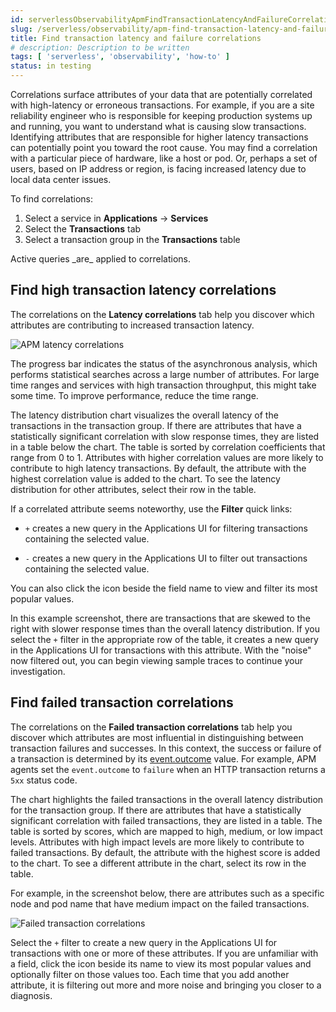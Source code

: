 ```yaml
---
id: serverlessObservabilityApmFindTransactionLatencyAndFailureCorrelations
slug: /serverless/observability/apm-find-transaction-latency-and-failure-correlations
title: Find transaction latency and failure correlations
# description: Description to be written
tags: [ 'serverless', 'observability', 'how-to' ]
status: in testing
---
```


<p><DocBadge template="technical preview" /></p>

Correlations surface attributes of your data that are potentially correlated
with high-latency or erroneous transactions. For example, if you are a site
reliability engineer who is responsible for keeping production systems up and
running, you want to understand what is causing slow transactions. Identifying
attributes that are responsible for higher latency transactions can potentially
point you toward the root cause. You may find a correlation with a particular
piece of hardware, like a host or pod. Or, perhaps a set of users, based on IP
address or region, is facing increased latency due to local data center issues.

To find correlations:

1. Select a service in **Applications** -> **Services**
1. Select the **Transactions** tab
1. Select a transaction group in the **Transactions** table

<DocCallOut title="Note">
Active queries _are_ applied to correlations.
</DocCallOut>

## Find high transaction latency correlations

The correlations on the **Latency correlations** tab help you discover which
attributes are contributing to increased transaction latency.

![APM latency correlations](images/transactions/correlations-hover.png)

The progress bar indicates the status of the asynchronous analysis, which
performs statistical searches across a large number of attributes. For large
time ranges and services with high transaction throughput, this might take some
time. To improve performance, reduce the time range.

The latency distribution chart visualizes the overall latency of the
transactions in the transaction group. If there are attributes that have a
statistically significant correlation with slow response times, they are listed
in a table below the chart. The table is sorted by correlation coefficients that
range from 0 to 1. Attributes with higher correlation values are more likely to
contribute to high latency transactions. By default, the attribute with the
highest correlation value is added to the chart. To see the latency distribution
for other attributes, select their row in the table.

If a correlated attribute seems noteworthy, use the **Filter** quick links:

* `+` creates a new query in the Applications UI for filtering transactions containing
    the selected value.

* `-` creates a new query in the Applications UI to filter out transactions containing
    the selected value.

You can also click the icon beside the field name to view and filter its most
popular values.

In this example screenshot, there are transactions that are skewed to the right
with slower response times than the overall latency distribution. If you select
the `+` filter in the appropriate row of the table, it creates a new query in
the Applications UI for transactions with this attribute. With the "noise" now
filtered out, you can begin viewing sample traces to continue your investigation.

<div id="correlations-error-rate"></div>

## Find failed transaction correlations

The correlations on the **Failed transaction correlations** tab help you discover
which attributes are most influential in distinguishing between transaction
failures and successes. In this context, the success or failure of a transaction
is determined by its [event.outcome](((ecs-ref))/ecs-event.html#field-event-outcome)
value. For example, APM agents set the `event.outcome` to `failure` when an HTTP
transaction returns a `5xx` status code.

The chart highlights the failed transactions in the overall latency distribution
for the transaction group. If there are attributes that have a statistically
significant correlation with failed transactions, they are listed in a table.
The table is sorted by scores, which are mapped to high, medium, or low impact
levels. Attributes with high impact levels are more likely to contribute to
failed transactions. By default, the attribute with the highest score is added
to the chart. To see a different attribute in the chart, select its row in the
table.

For example, in the screenshot below, there are attributes such as a specific
node and pod name that have medium impact on the failed transactions.

![Failed transaction correlations](images/correlations/correlations-failed-transactions.png)

Select the `+` filter to create a new query in the Applications UI for transactions
with one or more of these attributes. If you are unfamiliar with a field, click
the icon beside its name to view its most popular values and optionally filter
on those values too. Each time that you add another attribute, it is filtering
out more and more noise and bringing you closer to a diagnosis.

